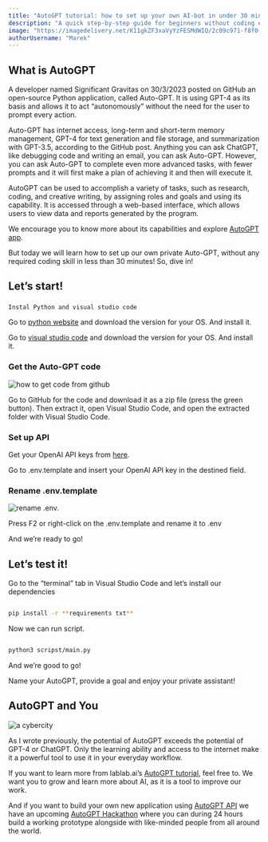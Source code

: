 ```yaml
---
title: "AutoGPT tutorial: how to set up your own AI-bot in under 30 minutes"
description: "A quick step-by-step guide for beginners without coding experience who want to set up AutoGPT on their own computers and try out its potential"
image: "https://imagedelivery.net/K11gkZF3xaVyYzFESMdWIQ/2c09c971-f8f0-4107-a034-016156596300/full"
authorUsername: "Marek"
---
```



## What is AutoGPT

A developer named Significant Gravitas on 30/3/2023 posted on GitHub an open-source Python application, called Auto-GPT. It is using GPT-4 as its basis and allows it to act “autonomously” without the need for the user to prompt every action. 

Auto-GPT has internet access, long-term and short-term memory management, GPT-4 for text generation and file storage, and summarization with GPT-3.5, according to the GitHub post. Anything you can ask ChatGPT, like debugging code and writing an email, you can ask Auto-GPT. However, you can ask Auto-GPT to complete even more advanced tasks, with fewer prompts and it will first make a plan of achieving it and then will execute it.

AutoGPT can be used to accomplish a variety of tasks, such as research, coding, and creative writing, by assigning roles and goals and using its capability. It is accessed through a web-based interface, which allows users to view data and reports generated by the program.

We encourage you to know more about its capabilities and explore [AutoGPT app](https://lablab.ai/apps/tech/autogpt). 

But today we will learn how to set up our own private Auto-GPT, without any required coding skill in less than 30 minutes! So, dive in!

## Let’s start!

### 
    Instal Python and visual studio code

Go to [python website](https://www.python.org/downloads/) and download the version for your OS. And install it.

Go to [visual studio code](https://code.visualstudio.com/) and download the version for your OS. And install it.

### Get the Auto-GPT code

<Img src="https://imagedelivery.net/K11gkZF3xaVyYzFESMdWIQ/b86d93bb-03d7-48a5-9ae3-908aef9ccf00/full" alt="how to get code from github" />

Go to GitHub for the code and download it as a zip file (press the green button). Then extract it, open Visual Studio Code, and open the extracted folder with Visual Studio Code.

### Set up API

Get your OpenAI API keys from [here](https://platform.openai.com/account/api-keys).

Go to .env.template and insert your OpenAI API key in the destined field.

### Rename .env.template

<Img src="https://imagedelivery.net/K11gkZF3xaVyYzFESMdWIQ/2b2a954d-2b37-49d8-2221-160343107400/full" alt="rename .env." />

Press F2 or right-click on the .env.template and rename it to .env

And we’re ready to go!

## Let’s test it!

Go to the “terminal” tab in Visual Studio Code and let’s install our dependencies

```bash

pip install -r **requirements txt**

```

Now we can run script.

```bash

python3 scripst/main.py

```

And we’re good to go!

Name your AutoGPT, provide a goal and enjoy your private assistant!


## AutoGPT and You
<Img src="https://imagedelivery.net/K11gkZF3xaVyYzFESMdWIQ/d2dbed81-c97e-424b-5733-5343caf46300/full" alt="a cybercity" />

As I wrote previously, the potential of AutoGPT exceeds the potential of GPT-4 or ChatGPT. Only the learning ability and access to the internet make it a powerful tool to use it in your everyday workflow.

If you want to learn more from lablab.ai’s [AutoGPT tutorial](https://lablab.ai/tech/autogpt), feel free to. We want you to grow and learn more about AI, as it is a tool to improve our work.

And if you want to build your own new application using [AutoGPT API](https://lablab.ai/tech/autogpt) we have an upcoming [AutoGPT Hackathon](https://lablab.ai/event/autonomous-gpt-agents-hackathon) where you can during 24 hours build a working prototype alongside with like-minded people from all around the world.
